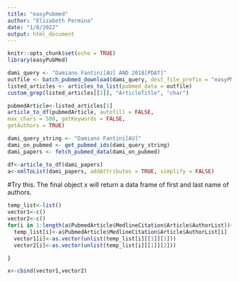 ```yaml
---
title: "easyPubmed"
author: "Elizabeth Permina"
date: "1/8/2022"
output: html_document
---
```


```r
knitr::opts_chunk$set(echo = TRUE)
library(easyPubMed)
```



```r
dami_query <- "Damiano Fantini[AU] AND 2018[PDAT]"
outfile <- batch_pubmed_download(dami_query, dest_file_prefix = "easyPM_ex001_")
listed_articles <- articles_to_list(pubmed_data = outfile)
custom_grep(listed_articles[[2]], "ArticleTitle", "char")
```

```r
pubmedArticle<-listed_articles[1]
article_to_df(pubmedArticle, autofill = FALSE,
max_chars = 500, getKeywords = FALSE,
getAuthors = TRUE)
```


```r
dami_query_string <- "Damiano Fantini[AU]"
dami_on_pubmed <- get_pubmed_ids(dami_query_string)
dami_papers <- fetch_pubmed_data(dami_on_pubmed)
```

```r
df<-article_to_df(dami_papers)
a<-xmlToList(dami_papers, addAttributes = TRUE, simplify = FALSE)

```

#Try this. The final object x will return a data frame of first and last name of authors.
```r
temp_list<-list()
vector1<-c()
vector2<-c()
for(i in 1:length(a$PubmedArticle$MedlineCitation$Article$AuthorList)){
  temp_list[i]<-a$PubmedArticle$MedlineCitation$Article$AuthorList[i]
  vector1[i]<-as.vector(unlist(temp_list[i][[1]][1]))
  vector2[i]<-as.vector(unlist(temp_list[i][[1]][2]))

}

x<-cbind(vector1,vector2)
```
